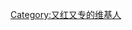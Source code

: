 {{Userbox
  |border-s=2
  |id='''又红又专'''
  |info=这个用户'''[[又红又专]]'''。
  |info-c=#ff0000
  |info-s=10
  |info-fc=000000
  |border-c=#aaaaaa
}}

[[Category:又红又专的维基人]]